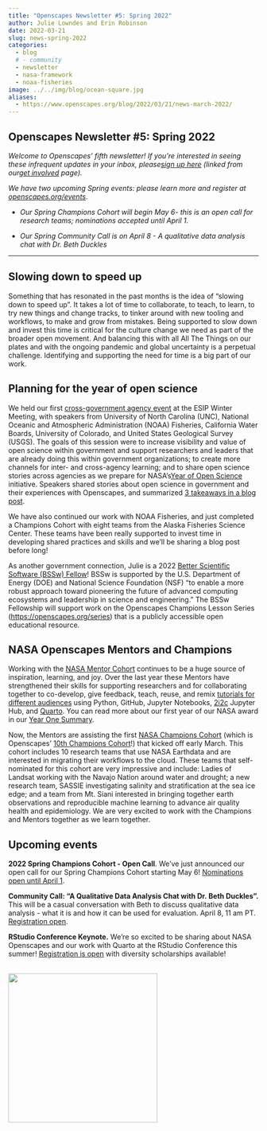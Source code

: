 ```yaml
---
title: "Openscapes Newsletter #5: Spring 2022"
author: Julie Lowndes and Erin Robinson
date: 2022-03-21
slug: news-spring-2022
categories:
  - blog 
  # - community
  - newsletter
  - nasa-framework
  - noaa-fisheries
image: ../../img/blog/ocean-square.jpg
aliases: 
  - https://www.openscapes.org/blog/2022/03/21/news-march-2022/
---
```


## **Openscapes Newsletter #5: Spring 2022**

*Welcome to Openscapes' fifth newsletter! If you're interested in seeing these infrequent updates in your inbox, please[sign up here](https://docs.google.com/forms/d/e/1FAIpQLSdgVXRp3V-w94GPWkR31RUfyBl37EphdQSlCOcnyeNlf8OLWw/viewform) (linked from our[get involved](https://openscapes.org/contact) page).*

*We have two upcoming Spring events: please learn more and register at [openscapes.org/events](https://openscapes.github.io/events).*

-   *Our Spring Champions Cohort will begin May 6- this is an open call for research teams; nominations accepted until April 1.*

-   *Our Spring Community Call is on April 8 - A qualitative data analysis chat with Dr. Beth Duckles*

------------------------------------------------------------------------

## **Slowing down to speed up**

Something that has resonated in the past months is the idea of "slowing down to speed up". It takes a lot of time to collaborate, to teach, to learn, to try new things and change tracks, to tinker around with new tooling and workflows, to make and grow from mistakes. Being supported to slow down and invest this time is critical for the culture change we need as part of the broader open movement. And balancing this with all All The Things on our plates and with the ongoing pandemic and global uncertainty is a perpetual challenge. Identifying and supporting the need for time is a big part of our work. 

## **Planning for the year of open science**

We held our first [cross-government agency event](https://2022esipjanuarymeeting.sched.com/event/qkp5/better-science-for-future-us-planning-for-the-year-of-open-science) at the ESIP Winter Meeting, with speakers from University of North Carolina (UNC), National Oceanic and Atmospheric Administration (NOAA) Fisheries, California Water Boards, University of Colorado, and United States Geological Survey (USGS). The goals of this session were to increase visibility and value of open science within government and support researchers and leaders that are already doing this within government organizations; to create more channels for inter- and cross-agency learning; and to share open science stories across agencies as we prepare for NASA's[Year of Open Science](https://science.nasa.gov/open-science/transform-to-open-science) initiative. Speakers shared stories about open science in government and their experiences with Openscapes, and summarized [3 takeaways in a blog post](https://www.openscapes.org/blog/2022/02/17/esip-winter-2022/).

We have also continued our work with NOAA Fisheries, and just completed a Champions Cohort with eight teams from the Alaska Fisheries Science Center. These teams have been really supported to invest time in developing shared practices and skills and we'll be sharing a blog post before long!

As another government connection, Julie is a 2022 [Better Scientific Software (BSSw) Fellow](https://bssw.io/pages/meet-our-fellows)! BSSw is supported by the U.S. Department of Energy (DOE) and National Science Foundation (NSF) "to enable a more robust approach toward pioneering the future of advanced computing ecosystems and leadership in science and engineering." The BSSw Fellowship will support work on the Openscapes Champions Lesson Series (<https://openscapes.org/series>) that is a publicly accessible open educational resource.

## **NASA Openscapes Mentors and Champions**

Working with the [NASA Mentor Cohort](https://nasa-openscapes.github.io/mentors.html) continues to be a huge source of inspiration, learning, and joy. Over the last year these Mentors have strengthened their skills for supporting researchers and for collaborating together to co-develop, give feedback, teach, reuse, and remix [tutorials for different audiences](https://nasa-openscapes.github.io/tutorials) using Python, GitHub, Jupyter Notebooks, [2i2c](https://2i2c.org) Jupyter Hub, and [Quarto](https://quarto.org). You can read more about our first year of our NASA award in our [Year One Summary](https://github.com/NASA-Openscapes/how_we_work/blob/main/Openscapes_NASAProgressReport_2021.pdf).

Now, the Mentors are assisting the first [NASA Champions Cohort](https://nasa-openscapes.github.io/2022-nasa-champions) (which is Openscapes' [10th Champions Cohort](https://openscapes.org/cohorts)!) that kicked off early March. This cohort includes 10 research teams that use NASA Earthdata and are interested in migrating their workflows to the cloud. These teams that self-nominated for this cohort are very impressive and include: Ladies of Landsat working with the Navajo Nation around water and drought; a new research team, SASSIE investigating salinity and stratification at the sea ice edge; and a team from Mt. Siani interested in bringing together earth observations and reproducible machine learning to advance air quality health and epidemiology. We are very excited to work with the Champions and Mentors together as we learn together.

## **Upcoming events**

**2022 Spring Champions Cohort - Open Call**. We've just announced our open call for our Spring Champions Cohort starting May 6! [Nominations open until April 1](https://openscapes.github.io/events/posts/2022-05-06-spring/).

**Community Call: "A Qualitative Data Analysis Chat with Dr. Beth Duckles".** This will be a casual conversation with Beth to discuss qualitative data analysis - what it is and how it can be used for evaluation. April 8, 11 am PT.  [Registration open](https://openscapes.github.io/events/posts/2022-04-08-qda-beth-duckles/).

**RStudio Conference Keynote.** We're so excited to be sharing about NASA Openscapes and our work with Quarto at the RStudio Conference this summer! [Registration is open](https://www.rstudio.com/blog/rstudio-conf-2022-is-open-for-registration/) with diversity scholarships available!

<br> <img src="/img/blog/ocean-square.jpg" width="300px"> <br>
